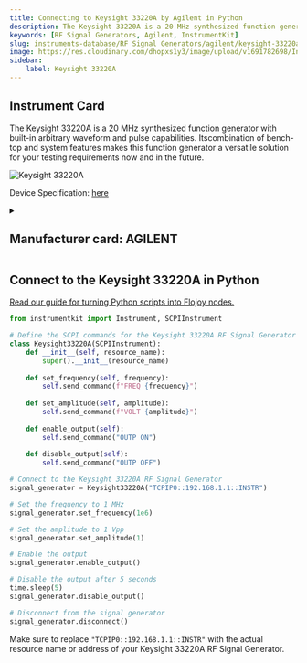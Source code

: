 ```yaml
---
title: Connecting to Keysight 33220A by Agilent in Python
description: The Keysight 33220A is a 20 MHz synthesized function generator with built-in arbitrary waveform and pulse capabilities. Itscombination of bench-top and system features makes this function generator a versatile solution for your testing requirements now and in the future.
keywords: [RF Signal Generators, Agilent, InstrumentKit] 
slug: instruments-database/RF Signal Generators/agilent/keysight-33220a 
image: https://res.cloudinary.com/dhopxs1y3/image/upload/v1691782698/Instruments/RF%20Signal%20Generator/Keysight-33220A/Keysight-33220A.webp
sidebar:
    label: Keysight 33220A 
---
```



## Instrument Card

The Keysight 33220A is a 20 MHz synthesized function generator with built-in arbitrary waveform and pulse capabilities. Itscombination of bench-top and system features makes this function generator a versatile solution for your testing requirements now and in the future.

![Keysight 33220A](https://res.cloudinary.com/dhopxs1y3/image/upload/v1691782698/Instruments/RF%20Signal%20Generator/Keysight-33220A/Keysight-33220A.webp)

Device Specification: [here](https://www.keysight.com/us/en/assets/7018-01144/data-sheets/5988-8544.pdf)

<details style={{ marginTop: "15px"}}>
<summary><h2 style={{display:'inline'}}>Manufacturer card: AGILENT</h2></summary>

![AGILENT](https://res.cloudinary.com/dhopxs1y3/image/upload/v1692126006/Instruments/Vendor%20Logos/Agilent.png)

Keysight Technologies, or Keysight, is an American company that manufactures electronics test and measurement equipment and software

- Headquarters: USA
- Yearly Revenue (millions, USD): 5420
- Vendor Website: [here](https://www.keysight.com/us/en/home.html)

</details>


<FeaturedInstrumentVideo category="RF_SIGNAL_GENERATORS" />

## Connect to the Keysight 33220A in Python

[Read our guide for turning Python scripts into Flojoy nodes.](https://docs.flojoy.ai/contribution/blocks/custom-flojoy-block/)



<Tabs>
<TabItem value="Flojoy" label="Flojoy" className="flojoy-instrument-tabs">

<SectionsCard category="RF_SIGNAL_GENERATORS" manufacturer="Agilent"></SectionsCard>

</TabItem>
<TabItem value="InstrumentKit" label="InstrumentKit">


```python
from instrumentkit import Instrument, SCPIInstrument

# Define the SCPI commands for the Keysight 33220A RF Signal Generator
class Keysight33220A(SCPIInstrument):
    def __init__(self, resource_name):
        super().__init__(resource_name)
    
    def set_frequency(self, frequency):
        self.send_command(f"FREQ {frequency}")
    
    def set_amplitude(self, amplitude):
        self.send_command(f"VOLT {amplitude}")
    
    def enable_output(self):
        self.send_command("OUTP ON")
    
    def disable_output(self):
        self.send_command("OUTP OFF")

# Connect to the Keysight 33220A RF Signal Generator
signal_generator = Keysight33220A("TCPIP0::192.168.1.1::INSTR")

# Set the frequency to 1 MHz
signal_generator.set_frequency(1e6)

# Set the amplitude to 1 Vpp
signal_generator.set_amplitude(1)

# Enable the output
signal_generator.enable_output()

# Disable the output after 5 seconds
time.sleep(5)
signal_generator.disable_output()

# Disconnect from the signal generator
signal_generator.disconnect()
```

Make sure to replace `"TCPIP0::192.168.1.1::INSTR"` with the actual resource name or address of your Keysight 33220A RF Signal Generator.

</TabItem>
</Tabs>